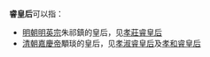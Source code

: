 '''睿皇后'''可以指：
*[[明朝|明朝]][[明英宗|明英宗]]朱祁鎮的皇后，见[[孝莊睿皇后|孝莊睿皇后]]
*[[清朝|清朝]][[嘉慶帝|嘉慶帝]]顒琰的皇后，见[[孝淑睿皇后|孝淑睿皇后]]及[[孝和睿皇后|孝和睿皇后]]
{{消歧义|cat=三字封号消歧义|后}}